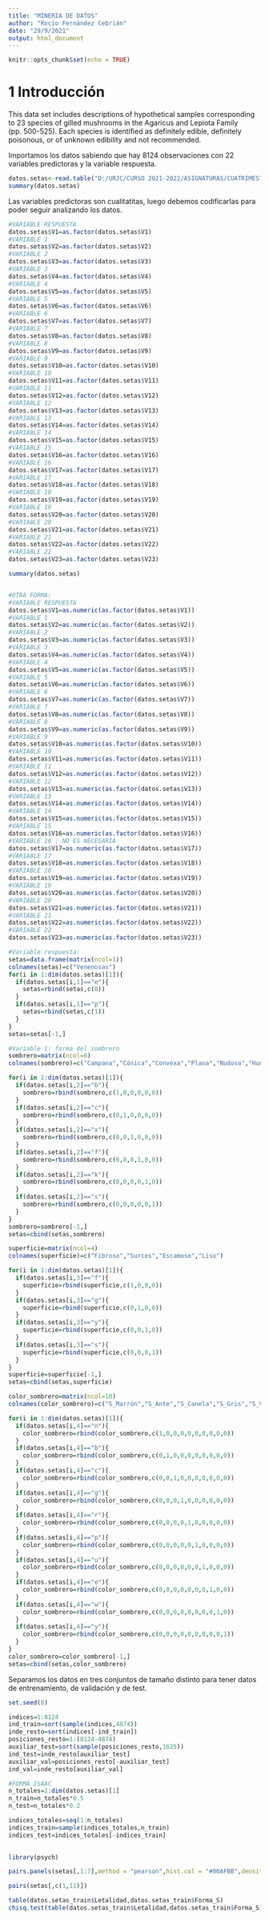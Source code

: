 ```yaml
---
title: "MINERIA DE DATOS"
author: "Rocío Fernández Cebrián"
date: "29/9/2021"
output: html_document
---
```


```r
knitr::opts_chunk$set(echo = TRUE)
```

# 1 Introducción

This data set includes descriptions of hypothetical samples corresponding to 23 species of gilled mushrooms in the Agaricus and Lepiota Family (pp. 500-525). Each species is identified as definitely edible, definitely poisonous, or of unknown edibility and not recommended.


Importamos los datos sabiendo que hay 8124 observaciones con 22 variables 
predictoras y la variable respuesta.

```r
datos.setas<-read.table("D:/URJC/CURSO 2021-2022/ASIGNATURAS/CUATRIMESTRE 1/MINERIA DE DATOS/MEMORIA/DATOS/agaricus-lepiota.data",header=FALSE,sep=",")
summary(datos.setas)

```


Las variables predictoras son cualitatitas, luego debemos codificarlas para poder 
seguir analizando los datos.
```r
#VARIABLE RESPUESTA
datos.setas$V1=as.factor(datos.setas$V1)
#VARIABLE 1
datos.setas$V2=as.factor(datos.setas$V2)
#VARIABLE 2
datos.setas$V3=as.factor(datos.setas$V3)
#VARIABLE 3
datos.setas$V4=as.factor(datos.setas$V4)
#VARIABLE 4
datos.setas$V5=as.factor(datos.setas$V5)
#VARIABLE 5
datos.setas$V6=as.factor(datos.setas$V6)
#VARIABLE 6
datos.setas$V7=as.factor(datos.setas$V7)
#VARIABLE 7
datos.setas$V8=as.factor(datos.setas$V8)
#VARIABLE 8
datos.setas$V9=as.factor(datos.setas$V9)
#VARIABLE 9
datos.setas$V10=as.factor(datos.setas$V10)
#VARIABLE 10
datos.setas$V11=as.factor(datos.setas$V11)
#VARIABLE 11
datos.setas$V12=as.factor(datos.setas$V12)
#VARIABLE 12
datos.setas$V13=as.factor(datos.setas$V13)
#VARIABLE 13
datos.setas$V14=as.factor(datos.setas$V14)
#VARIABLE 14
datos.setas$V15=as.factor(datos.setas$V15)
#VARIABLE 15
datos.setas$V16=as.factor(datos.setas$V16)
#VARIABLE 16
datos.setas$V17=as.factor(datos.setas$V17)
#VARIABLE 17
datos.setas$V18=as.factor(datos.setas$V18)
#VARIABLE 18
datos.setas$V19=as.factor(datos.setas$V19)
#VARIABLE 19
datos.setas$V20=as.factor(datos.setas$V20)
#VARIABLE 20
datos.setas$V21=as.factor(datos.setas$V21)
#VARIABLE 21
datos.setas$V22=as.factor(datos.setas$V22)
#VARIABLE 22
datos.setas$V23=as.factor(datos.setas$V23)

summary(datos.setas)


#OTRA FORMA:
#VARIABLE RESPUESTA
datos.setas$V1=as.numeric(as.factor(datos.setas$V1))
#VARIABLE 1
datos.setas$V2=as.numeric(as.factor(datos.setas$V2))
#VARIABLE 2
datos.setas$V3=as.numeric(as.factor(datos.setas$V3))
#VARIABLE 3
datos.setas$V4=as.numeric(as.factor(datos.setas$V4))
#VARIABLE 4
datos.setas$V5=as.numeric(as.factor(datos.setas$V5))
#VARIABLE 5
datos.setas$V6=as.numeric(as.factor(datos.setas$V6))
#VARIABLE 6
datos.setas$V7=as.numeric(as.factor(datos.setas$V7))
#VARIABLE 7
datos.setas$V8=as.numeric(as.factor(datos.setas$V8))
#VARIABLE 8
datos.setas$V9=as.numeric(as.factor(datos.setas$V9))
#VARIABLE 9
datos.setas$V10=as.numeric(as.factor(datos.setas$V10))
#VARIABLE 10
datos.setas$V11=as.numeric(as.factor(datos.setas$V11))
#VARIABLE 11
datos.setas$V12=as.numeric(as.factor(datos.setas$V12))
#VARIABLE 12
datos.setas$V13=as.numeric(as.factor(datos.setas$V13))
#VARIABLE 13
datos.setas$V14=as.numeric(as.factor(datos.setas$V14))
#VARIABLE 14
datos.setas$V15=as.numeric(as.factor(datos.setas$V15))
#VARIABLE 15
datos.setas$V16=as.numeric(as.factor(datos.setas$V16))
#VARIABLE 16 : NO ES NECESARIA 
datos.setas$V17=as.numeric(as.factor(datos.setas$V17))
#VARIABLE 17
datos.setas$V18=as.numeric(as.factor(datos.setas$V18))
#VARIABLE 18
datos.setas$V19=as.numeric(as.factor(datos.setas$V19))
#VARIABLE 19
datos.setas$V20=as.numeric(as.factor(datos.setas$V20))
#VARIABLE 20
datos.setas$V21=as.numeric(as.factor(datos.setas$V21))
#VARIABLE 21
datos.setas$V22=as.numeric(as.factor(datos.setas$V22))
#VARIABLE 22
datos.setas$V23=as.numeric(as.factor(datos.setas$V23))
```


```r
#Variable respuesta:
setas=data.frame(matrix(ncol=1))
colnames(setas)=c("Venenosas")
for(i in 1:dim(datos.setas)[1]){
  if(datos.setas[i,1]=="e"){
    setas=rbind(setas,c(0))
  }
  if(datos.setas[i,1]=="p"){
    setas=rbind(setas,c(1))
  }
}
setas=setas[-1,]

```


```r
#Variable 1: forma del sombrero
sombrero=matrix(ncol=6)
colnames(sombrero)=c("Campana","Cónica","Convexa","Plana","Nudosa","Hundida")

for(i in 1:dim(datos.setas)[1]){
  if(datos.setas[i,2]=="b"){
    sombrero=rbind(sombrero,c(1,0,0,0,0,0))
  }
  if(datos.setas[i,2]=="c"){
    sombrero=rbind(sombrero,c(0,1,0,0,0,0))
  }
  if(datos.setas[i,2]=="x"){
    sombrero=rbind(sombrero,c(0,0,1,0,0,0))
  }
  if(datos.setas[i,2]=="f"){
    sombrero=rbind(sombrero,c(0,0,0,1,0,0))
  }
  if(datos.setas[i,2]=="k"){
    sombrero=rbind(sombrero,c(0,0,0,0,1,0))
  }
  if(datos.setas[i,2]=="s"){
    sombrero=rbind(sombrero,c(0,0,0,0,0,1))
  }
}
sombrero=sombrero[-1,]
setas=cbind(setas,sombrero)

```


```r
superficie=matrix(ncol=4)
colnames(superficie)=c("Fibroso","Surcos","Escamoso","Liso")

for(i in 1:dim(datos.setas)[1]){
  if(datos.setas[i,3]=="f"){
    superficie=rbind(superficie,c(1,0,0,0))
  }
  if(datos.setas[i,3]=="g"){
    superficie=rbind(superficie,c(0,1,0,0))
  }
  if(datos.setas[i,3]=="y"){
    superficie=rbind(superficie,c(0,0,1,0))
  }
  if(datos.setas[i,3]=="s"){
    superficie=rbind(superficie,c(0,0,0,1))
  }
}
superficie=superficie[-1,]
setas=cbind(setas,superficie)

```


```r
color_sombrero=matrix(ncol=10)
colnames(color_sombrero)=c("S_Marrón","S_Ante","S_Canela","S_Gris","S_Verde","S_Rosa","S_Morado","S_Rojo","S_Blanco","S_Amarillo")

for(i in 1:dim(datos.setas)[1]){
  if(datos.setas[i,4]=="n"){
    color_sombrero=rbind(color_sombrero,c(1,0,0,0,0,0,0,0,0,0))
  }
  if(datos.setas[i,4]=="b"){
    color_sombrero=rbind(color_sombrero,c(0,1,0,0,0,0,0,0,0,0))
  }
  if(datos.setas[i,4]=="c"){
    color_sombrero=rbind(color_sombrero,c(0,0,1,0,0,0,0,0,0,0))
  }
  if(datos.setas[i,4]=="g"){
    color_sombrero=rbind(color_sombrero,c(0,0,0,1,0,0,0,0,0,0))
  }
  if(datos.setas[i,4]=="r"){
    color_sombrero=rbind(color_sombrero,c(0,0,0,0,1,0,0,0,0,0))
  }
  if(datos.setas[i,4]=="p"){
    color_sombrero=rbind(color_sombrero,c(0,0,0,0,0,1,0,0,0,0))
  }
  if(datos.setas[i,4]=="u"){
    color_sombrero=rbind(color_sombrero,c(0,0,0,0,0,0,1,0,0,0))
  }
  if(datos.setas[i,4]=="e"){
    color_sombrero=rbind(color_sombrero,c(0,0,0,0,0,0,0,1,0,0))
  }
  if(datos.setas[i,4]=="w"){
    color_sombrero=rbind(color_sombrero,c(0,0,0,0,0,0,0,0,1,0))
  }
  if(datos.setas[i,4]=="y"){
    color_sombrero=rbind(color_sombrero,c(0,0,0,0,0,0,0,0,0,1))
  }
}
color_sombrero=color_sombrero[-1,]
setas=cbind(setas,color_sombrero)
```
Separamos los datos en tres conjuntos de tamaño distinto para tener datos de entrenamiento, de validación y de test.

```r
set.seed(8)

indices=1:8124
ind_train=sort(sample(indices,4874))
inde_resto=sort(indices[-ind_train])
posiciones_resto=1:(8124-4874)
auxiliar_test=sort(sample(posiciones_resto,1625))
ind_test=inde_resto[auxiliar_test]
auxiliar_val=posiciones_resto[-auxiliar_test]
ind_val=inde_resto[auxiliar_val]

#FORMA ISAAC
n_totales=1:dim(datos.setas)[1]
n_train=n_totales*0.5
n_test=n_totales*0.2

indices_totales=seq(1:n_totales)
indices_train=sample(indices_totales,n_train)
indices_test=indices_totales[-indices_train]
  

```


```r
library(psych)

pairs.panels(setas[,1:7],method = "pearson",hist.col = "#00AFBB",density = TRUE,ellipses = TRUE)

pairs(setas[,c(1,11)])

```

```r
table(datos.setas_train$Letalidad,datos.setas_train$Forma_S)
chisq.test(table(datos.setas_train$Letalidad,datos.setas_train$Forma_S))
```